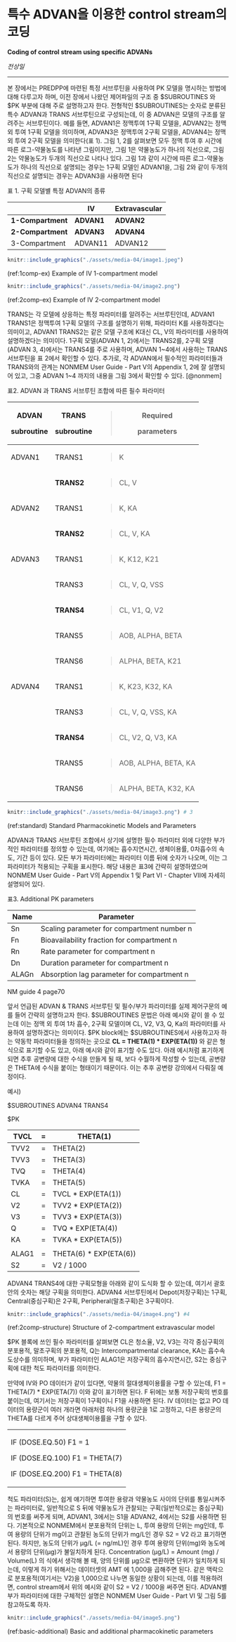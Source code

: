 # 특수 ADVAN을 이용한 control stream의 코딩

**Coding of control stream using specific ADVANs**

*전상일*

---

본 장에서는 PREDPP에 마련된 특정 서브루틴을 사용하여 PK 모델을 명시하는 방법에 대해 다루고자 하며, 이전 장에서 나왔던
제어파일의 구조 중 $SUBROUTINES 와 $PK 부분에 대해 주로 설명하고자 한다. 전형적인 $SUBROUTINES는
숫자로 분류된 특수 ADVAN과 TRANS 서브루틴으로 구성되는데, 이 중 ADVAN은 모델의 구조를 알려주는
서브루틴이다. 예를 들면, ADVAN1은 정맥투여 1구획 모델을, ADVAN2는 정맥 외 투여 1구획 모델을
의미하며, ADVAN3은 정맥투여 2구획 모델을, ADVAN4는 정맥 외 투여 2구획 모델을 의미한다(표 1). 그림 1, 2를
살펴보면 모두 정맥 투여 후 시간에 따른 로그-약물농도를 나타낸 그림이지만, 그림 1은 약물농도가 하나의 직선으로, 그림 2는
약물농도가 두개의 직선으로 나타나 있다. 그림 1과 같이 시간에 따른 로그-약물농도가 하나의 직선으로 설명되는 경우는 1구획
모델인 ADVAN1을, 그림 2와 같이 두개의 직선으로 설명되는 경우는 ADVAN3을 사용하면 된다

표 1. 구획 모델별 특정 ADVAN의 종류

|                   | **IV**     | **Extravascular** |
| ----------------- | ---------- | ----------------- |
| **1-Compartment** | **ADVAN1** | **ADVAN2**        |
| **2-Compartment** | **ADVAN3** | **ADVAN4**        |
| 3-Compartment     | ADVAN11    | ADVAN12           |

```r
knitr::include_graphics("./assets/media-04/image1.jpeg")
```
(ref:1comp-ex) Example of IV 1-compartment model

```r
knitr::include_graphics("./assets/media-04/image2.png")
```
(ref:2comp-ex) Example of IV 2-compartment model

TRANS는 각 모델에 상응하는 특정 파라미터를 알려주는 서브루틴인데, ADVAN1 TRANS1은 정맥투여 1구획 모델의 구조를 설명하기 위해, 파라미터 K를 사용하겠다는 의미이고, ADVAN1 TRANS2는 같은 모델 구조에 K대신 CL, V의 파라미터를 사용하여 설명하겠다는 의미이다. 1구획 모델(ADVAN 1, 2)에서는 TRANS2를, 2구획 모델(ADVAN 3, 4)에서는 TRANS4를 주로 사용하며, ADVAN 1\~4에서 사용하는 TRANS 서브루틴을 표 2에서 확인할 수 있다. 추가로, 각 ADVAN에서 필수적인 파라미터들과 TRANS와의 관계는 NONMEM User Guide - Part V의 Appendix 1, 2에 잘 설명되어 있고, 그중 ADVAN 1\~4 까지의 내용을 그림 3에서 확인할 수 있다. [@nonmem]

표2. ADVAN 과 TRANS 서브루틴 조합에 따른 필수 파라미터

<table>
<thead>
<tr class="header">
<th><p><strong>ADVAN</strong></p>
<p><strong>subroutine</strong></p></th>
<th><p><strong>TRANS</strong></p>
<p><strong>subroutine</strong></p></th>
<th><blockquote>
<p><strong>Required</strong></p>
<p><strong>parameters</strong></p>
</blockquote></th>
</tr>
</thead>
<tbody>
<tr class="odd">
<td>ADVAN1</td>
<td>TRANS1</td>
<td><blockquote>
<p>K</p>
</blockquote></td>
</tr>
<tr class="even">
<td></td>
<td><strong>TRANS2</strong></td>
<td><blockquote>
<p>CL, V</p>
</blockquote></td>
</tr>
<tr class="odd">
<td>ADVAN2</td>
<td>TRANS1</td>
<td><blockquote>
<p>K, KA</p>
</blockquote></td>
</tr>
<tr class="even">
<td></td>
<td><strong>TRANS2</strong></td>
<td><blockquote>
<p>CL, V, KA</p>
</blockquote></td>
</tr>
<tr class="odd">
<td>ADVAN3</td>
<td>TRANS1</td>
<td><blockquote>
<p>K, K12, K21</p>
</blockquote></td>
</tr>
<tr class="even">
<td></td>
<td>TRANS3</td>
<td><blockquote>
<p>CL, V, Q, VSS</p>
</blockquote></td>
</tr>
<tr class="odd">
<td></td>
<td><strong>TRANS4</strong></td>
<td><blockquote>
<p>CL, V1, Q, V2</p>
</blockquote></td>
</tr>
<tr class="even">
<td></td>
<td>TRANS5</td>
<td><blockquote>
<p>AOB, ALPHA, BETA</p>
</blockquote></td>
</tr>
<tr class="odd">
<td></td>
<td>TRANS6</td>
<td><blockquote>
<p>ALPHA, BETA, K21</p>
</blockquote></td>
</tr>
<tr class="even">
<td>ADVAN4</td>
<td>TRANS1</td>
<td><blockquote>
<p>K, K23, K32, KA</p>
</blockquote></td>
</tr>
<tr class="odd">
<td></td>
<td>TRANS3</td>
<td><blockquote>
<p>CL, V, Q, VSS, KA</p>
</blockquote></td>
</tr>
<tr class="even">
<td></td>
<td><strong>TRANS4</strong></td>
<td><blockquote>
<p>CL, V2, Q, V3, KA</p>
</blockquote></td>
</tr>
<tr class="odd">
<td></td>
<td>TRANS5</td>
<td><blockquote>
<p>AOB, ALPHA, BETA, KA</p>
</blockquote></td>
</tr>
<tr class="even">
<td></td>
<td>TRANS6</td>
<td><blockquote>
<p>ALPHA, BETA, K32, KA</p>
</blockquote></td>
</tr>
</tbody>
</table>


```r
knitr::include_graphics("./assets/media-04/image3.png") # 3
```
(ref:standard) Standard Pharmacokinetic Models and Parameters

ADVAN과 TRANS 서브루틴 조합에서 상기에 설명한 필수 파라미터 외에 다양한 부가적인 파라미터를 정의할 수 있는데, 여기에는
흡수지연시간, 생체이용률, 0차흡수의 속도, 기간 등이 있다. 모든 부가 파라미터에는 파라미터 이름 뒤에 숫자가 나오며, 이는 그
파라미터가 적용되는 구획을 표시한다. 해당 내용은 표3에 간략히 설명하였으며 NONMEM User Guide - Part V의
Appendix 1 및 Part VI - Chapter VII에 자세히 설명되어 있다.

표3. Additional PK parameters

| **Name** | **Parameter**                              |
| -------- | ------------------------------------------ |
| Sn       | Scaling parameter for compartment number n |
| Fn       | Bioavailability fraction for compartment n |
| Rn       | Rate parameter for compartment n           |
| Dn       | Duration parameter for compartment n       |
| ALAGn    | Absorption lag parameter for compartment n |

NM guide 4 page70

앞서 언급된 ADVAN & TRANS 서브루틴 및 필수/부가 파라미터를 실제 제어구문의 예를 들어 간략히 설명하고자 한다.
$SUBROUTINES 문법은 아래 예시와 같이 쓸 수 있는데 이는 정맥 외 투여 1차 흡수, 2구획 모델이며 CL, V2,
V3, Q, Ka의 파라미터를 사용하여 설명하겠다는 의미이다. $PK block에는 $SUBROUTINES에서 사용하고자 하는
약동학 파라미터들을 정의하는 곳으로 **CL = THETA(1) \* EXP(ETA(1))** 와 같은 형식으로 표기할
수도 있고, 아래 예시와 같이 표기할 수도 있다. 아래 예시처럼 표기하게 되면 추후 공변량에 대한 수식을 만들게 될 때,
보다 수월하게 작성할 수 있는데, 공변량은 THETA에 수식을 붙이는 형태이기 때문이다. 이는 추후 공변량 강의에서 다뤄질
예정이다.

예시) 

$SUBROUTINES ADVAN4 TRANS4

$PK

| TVCL  | \= | THETA(1)                |
| ----- | -- | ----------------------- |
| TVV2  | \= | THETA(2)                |
| TVV3  | \= | THETA(3)                |
| TVQ   | \= | THETA(4)                |
| TVKA  | \= | THETA(5)                |
| CL    | \= | TVCL \* EXP(ETA(1))     |
| V2    | \= | TVV2 \* EXP(ETA(2))     |
| V3    | \= | TVV3 \* EXP(ETA(3))     |
| Q     | \= | TVQ \* EXP(ETA(4))      |
| KA    | \= | TVKA \* EXP(ETA(5))     |
|       |    |                         |
| ALAG1 | \= | THETA(6) \* EXP(ETA(6)) |
| S2    | \= | V2 / 1000               |

ADVAN4 TRANS4에 대한 구획모형을 아래와 같이 도식화 할 수 있는데, 여기서 괄호 안의 숫자는 해당 구획을 의미한다.
ADVAN4 서브루틴에서 Depot(저장구획)는 1구획, Central(중심구획)은 2구획, Peripheral(말초구획)은
3구획이다.

```r
knitr::include_graphics("./assets/media-04/image4.png") #4
```
(ref:2comp-structure) Structure of 2-compartment extravascular model

$PK 블록에 쓰인 필수 파라미터를 살펴보면 CL은 청소율, V2, V3는 각각 중심구획의 분포용적, 말초구획의 분포용적, Q는
Intercompartmental clearance, KA는 흡수속도상수를 의미하며, 부가 파라미터인 ALAG1은 저장구획의
흡수지연시간, S2는 중심구획에 대한 척도 파라미터를 의미한다.

만약에 IV와 PO 데이터가 같이 있다면, 약물의 절대생체이용률을 구할 수 있는데, F1 = THETA(7) \*
EXP(ETA(7)) 이와 같이 표기하면 된다. F 뒤에는 보통 저장구획의 번호를 붙이는데, 여기서는 저장구획이 1구획이니 F1을
사용하면 된다. IV 데이터는 없고 PO 데이터의 용량군이 여러 개라면 아래처럼 하나의 용량군을 1로 고정하고, 다른 용량군의
THETA를 다르게 주어 상대생체이용률을 구할 수 있다.

<table>
<tbody>
<tr class="odd">
<td><p>IF (DOSE.EQ.50) F1 = 1</p>
<p>IF (DOSE.EQ.100) F1 = THETA(7)</p>
<p>IF (DOSE.EQ.200) F1 = THETA(8)</p></td>
</tr>
</tbody>
</table>

척도 파라미터(S)는, 쉽게 얘기하면 투여한 용량과 약물농도 사이의 단위를 통일시켜주는 파라미터로, 일반적으로 S 뒤에 약물농도가
관찰되는 구획(일반적으로는 중심구획)의 번호를 써주게 되며, ADVAN1, 3에서는 S1을 ADVAN2, 4에서는 S2를 사용하면
된다. 기본적으로 NONMEM에서 분포용적의 단위는 L, 투여 용량의 단위는 mg인데, 투여 용량의 단위가 mg이고 관찰된 농도의
단위가 mg/L인 경우 S2 = V2 라고 표기하면 된다. 하지만, 농도의 단위가 μg/L (= ng/mL)인 경우 투여 용량의
단위(mg)와 농도에서 용량의 단위(μg)가 불일치하게 된다. Concentration (μg/L) = Amount (mg)
/ Volume(L) 의 식에서 생각해 볼 때, 양의 단위를 μg으로 변환하면 단위가 일치하게 되는데, 이렇게 하기 위해서는
데이터셋의 AMT 에 1,000을 곱해주면 된다. 같은 맥락으로 분포용적(여기서는 V2)을 1,000으로 나누면 동일한
상황이 되는데, 이를 적용하려면, control stream에서 위의 예시와 같이 S2 = V2 / 1000을 써주면 된다.
ADVAN별 부가 파라미터에 대한 구체적인 설명은 NONMEM User Guide - Part VI 및 그림 5를 참고하도록
하자.

```r
knitr::include_graphics("./assets/media-04/image5.png")
```

(ref:basic-additional) Basic and additional pharmacokinetic parameters
